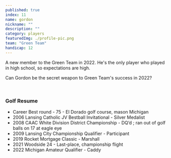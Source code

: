 ```yaml
---
published: true
index: 11
name: gordon
nickname: ""
description: ""
category: players
featuredImg: ./profile-pic.png
team: "Green Team"
handicap: 12
---
```


A new member to the Green Team in 2022. He's the only player who played
in high school, so expectations are high.

Can Gordon be the secret weapon to Green Team's success in 2022?

<br/>

<h3 className="h4">Golf Resume</h3>

- Career Best round - 75 - El Dorado golf course, mason Michigan
- 2006 Lansing Catholic JV Bestball Invitational - Silver Medalist
- 2008 CAAC White Division District Championship - DQ’d ; ran out of golf balls on 17 at eagle eye 
- 2009 Lansing City Championship Qualifier - Participant 
- 2019 Rocket Mortgage Classic - Marshall 
- 2021 Woodside 24 - Last-place, championship flight 
- 2022 Michigan Amateur Qualifier - Caddy 